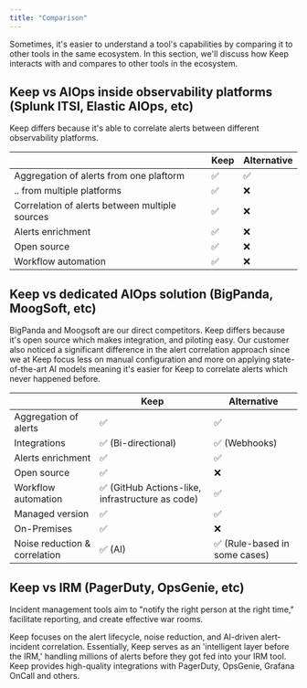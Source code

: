 ```yaml
---
title: "Comparison"
---
```


Sometimes, it's easier to understand a tool's capabilities by comparing it to other tools in the same ecosystem. In this section, we'll discuss how Keep interacts with and compares to other tools in the ecosystem.

## Keep vs AIOps inside observability platforms (Splunk ITSI, Elastic AIOps, etc)

Keep differs because it's able to correlate alerts between different observability platforms.

|                                       | Keep                                                           | Alternative                  |
| ------------------------------------- | -------------------------------------------------------------- | ---------------------------- |
| Aggregation of alerts from one plaftorm | ✅                                                           | ✅                            |
| .. from multiple platforms            | ✅                                                             | ❌                            |
| Correlation of alerts between multiple sources | ✅                                                    | ❌                            |
| Alerts enrichment                     | ✅                                                             | ❌                            |
| Open source                           | ✅                                                             | ❌                            |
| Workflow automation                   | ✅                                                             | ❌                            |

## Keep vs dedicated AIOps solution (BigPanda, MoogSoft, etc)

BigPanda and Moogsoft are our direct competitors. Keep differs because it's open source which makes integration, and piloting easy. Our customer also noticed a significant difference in the alert correlation approach since we at Keep focus less on manual configuration and more on applying state-of-the-art AI models meaning it's easier for Keep to correlate alerts which never happened before.

|                                       | Keep                                                           | Alternative                  |
| ------------------------------------- | -------------------------------------------------------------- | ---------------------------- |
| Aggregation of alerts                 | ✅                                                             | ✅                            |
| Integrations                          | ✅ (Bi-directional)                                            | ✅ (Webhooks)                 |
| Alerts enrichment                     | ✅                                                             | ✅                            |
| Open source                           | ✅                                                             | ❌                            |
| Workflow automation                   | ✅ (GitHub Actions-like, infrastructure as code)               | ✅                            |
| Managed version                       | ✅                                                             | ✅                             |
| On-Premises                           | ✅                                                             | ❌                             |
| Noise reduction & correlation         | ✅ (AI)                                                        | ✅ (Rule-based in some cases) |

## Keep vs IRM (PagerDuty, OpsGenie, etc)

Incident management tools aim to "notify the right person at the right time," facilitate reporting, and create effective war rooms. 

Keep focuses on the alert lifecycle, noise reduction, and AI-driven alert-incident correlation. Essentially, Keep serves as an 'intelligent layer before the IRM,' handling millions of alerts before they got fed into your IRM tool. Keep provides high-quality integrations with PagerDuty, OpsGenie, Grafana OnCall and others.
